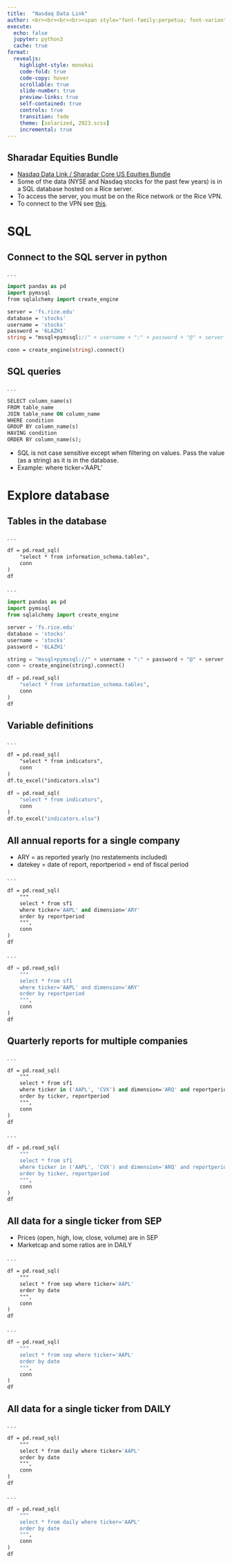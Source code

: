 ```yaml
---
title:  "Nasdaq Data Link"
author: <br><br><br><br><span style="font-family:perpetua; font-variant:small-caps; color:#606060;">Kerry Back</span><br><br><img src="RiceBusiness-transparent-logo-sm.png"  height=80>
execute:
  echo: false
  jupyter: python3
  cache: true
format: 
  revealjs:
    highlight-style: monokai
    code-fold: true
    code-copy: hover
    scrollable: true
    slide-number: true
    preview-links: true
    self-contained: true
    controls: true
    transition: fade
    theme: [solarized, 2023.scss]
    incremental: true
---
```


## Sharadar Equities Bundle

- [Nasdaq Data Link / Sharadar Core US Equities Bundle](https://data.nasdaq.com/databases/SFA/data)
- Some of the data (NYSE and Nasdaq stocks for the past few years) is in a SQL database hosted on a Rice server.
- To access the server, you must be on the Rice network or the Rice VPN.  
- To connect to the VPN see [this](https://oit.rice.edu/services/network-connectivity#:~:text=Connect%20to%20the%20VPN,to%20download%20the%20necessary%20software).

# SQL {background-color="#657b83" color="#fdf6e3"}

## Connect to the SQL server in python

. . .

```.p
import pandas as pd
import pymssql
from sqlalchemy import create_engine

server = 'fs.rice.edu'
database = 'stocks'
username = 'stocks'
password = '6LAZH1'
string = "mssql+pymssql://" + username + ":" + password + "@" + server + "/" + database 

conn = create_engine(string).connect()
```

## SQL queries

. . .

```.p
SELECT column_name(s)
FROM table_name
JOIN table_name ON column_name
WHERE condition
GROUP BY column_name(s)
HAVING condition
ORDER BY column_name(s);
```

- SQL is not case sensitive except when filtering on values.  Pass the value (as a string) as it is in the database.
- Example: where ticker='AAPL'

# Explore database {background-color="#657b83" color="#fdf6e3"}

## Tables in the database

. . .

```.p
df = pd.read_sql(
    "select * from information_schema.tables",
    conn
)
df
```

. . .

```python
import pandas as pd
import pymssql
from sqlalchemy import create_engine

server = 'fs.rice.edu'
database = 'stocks'
username = 'stocks'
password = '6LAZH1'

string = "mssql+pymssql://" + username + ":" + password + "@" + server + "/" + database 
conn = create_engine(string).connect()

df = pd.read_sql(
    "select * from information_schema.tables",
    conn
)
df
```

## Variable definitions

. . .

```.p
df = pd.read_sql(
    "select * from indicators",
    conn
)
df.to_excel("indicators.xlsx")
```

```python
df = pd.read_sql(
    "select * from indicators",
    conn
)
df.to_excel("indicators.xlsx")
```


## All annual reports for a single company

- ARY = as reported yearly (no restatements included)
- datekey = date of report, reportperiod = end of fiscal period

. . .

```.p
df = pd.read_sql(
    """
    select * from sf1 
    where ticker='AAPL' and dimension='ARY'
    order by reportperiod
    """, 
    conn
)
df
```

. . .

```python
df = pd.read_sql(
    """
    select * from sf1 
    where ticker='AAPL' and dimension='ARY'
    order by reportperiod
    """, 
    conn
)
df
```

## Quarterly reports for multiple companies 

. . .

```.p
df = pd.read_sql(
    """
    select * from sf1 
    where ticker in ('AAPL', 'CVX') and dimension='ARQ' and reportperiod>='2020-01-01'
    order by ticker, reportperiod
    """, 
    conn
)
df
```

. . .

```python
df = pd.read_sql(
    """
    select * from sf1 
    where ticker in ('AAPL', 'CVX') and dimension='ARQ' and reportperiod>='2020-01-01'
    order by ticker, reportperiod
    """, 
    conn
)
df
```

## All data for a single ticker from SEP

- Prices (open, high, low, close, volume) are in SEP
- Marketcap and some ratios are in DAILY

. . .

```.p
df = pd.read_sql(
    """
    select * from sep where ticker='AAPL' 
    order by date
    """,
    conn
)
df
```

. . .

```python
df = pd.read_sql(
    """
    select * from sep where ticker='AAPL' 
    order by date
    """,
    conn
)
df
```


## All data for a single ticker from DAILY


. . .

```.p
df = pd.read_sql(
    """
    select * from daily where ticker='AAPL' 
    order by date
    """,
    conn
)
df
```

. . .

```python
df = pd.read_sql(
    """
    select * from daily where ticker='AAPL' 
    order by date
    """,
    conn
)
df
```

